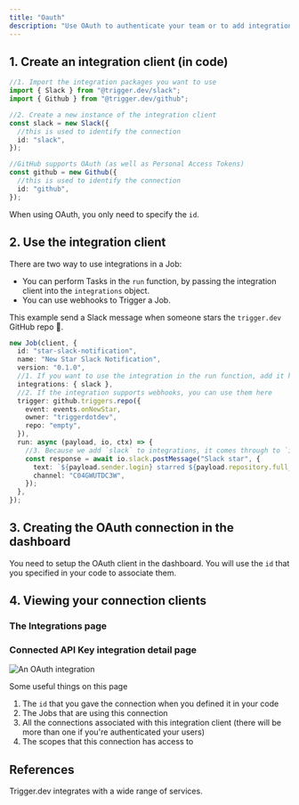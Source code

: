 ```yaml
---
title: "Oauth"
description: "Use OAuth to authenticate your team or to add integrations to your product so your users can connect their accounts."
---
```


## 1. Create an integration client (in code)

```ts
//1. Import the integration packages you want to use
import { Slack } from "@trigger.dev/slack";
import { Github } from "@trigger.dev/github";

//2. Create a new instance of the integration client
const slack = new Slack({
  //this is used to identify the connection
  id: "slack",
});

//GitHub supports OAuth (as well as Personal Access Tokens)
const github = new Github({
  //this is used to identify the connection
  id: "github",
});
```

When using OAuth, you only need to specify the `id`.

## 2. Use the integration client

There are two way to use integrations in a Job:

- You can perform Tasks in the `run` function, by passing the integration client into the `integrations` object.
- You can use webhooks to Trigger a Job.

This example send a Slack message when someone stars the `trigger.dev` GitHub repo 🤩.

```ts
new Job(client, {
  id: "star-slack-notification",
  name: "New Star Slack Notification",
  version: "0.1.0",
  //1. If you want to use the integration in the run function, add it here
  integrations: { slack },
  //2. If the integration supports webhooks, you can use them here
  trigger: github.triggers.repo({
    event: events.onNewStar,
    owner: "triggerdotdev",
    repo: "empty",
  }),
  run: async (payload, io, ctx) => {
    //3. Because we add `slack` to integrations, it comes through to `io.slack` here
    const response = await io.slack.postMessage("Slack star", {
      text: `${payload.sender.login} starred ${payload.repository.full_name}.\nTotal: ${payload.repository.stargazers_count}⭐️`,
      channel: "C04GWUTDC3W",
    });
  },
});
```

## 3. Creating the OAuth connection in the dashboard

You need to setup the OAuth client in the dashboard. You will use the `id` that you specified in your code to associate them.

## 4. Viewing your connection clients

### The Integrations page

<Snippet file="integration-list.mdx" />

### Connected API Key integration detail page

![An OAuth integration](/images/integration-oauth.png)

Some useful things on this page

1. The `id` that you gave the connection when you defined it in your code
2. The Jobs that are using this connection
3. All the connections associated with this integration client (there will be more than one if you're authenticated your users)
4. The scopes that this connection has access to

## References

<CardGroup cols={2}>
  <Card title="View integrations" icon="grid-2" href="/integrations">
    Trigger.dev integrates with a wide range of services.
  </Card>
</CardGroup>
